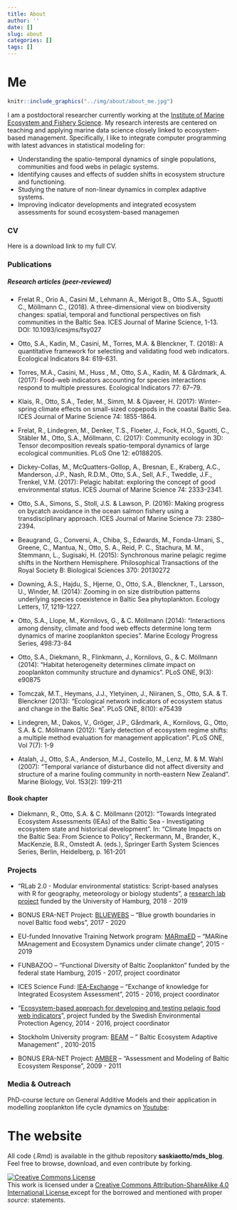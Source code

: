 ```yaml
---
title: About
author: ''
date: []
slug: about
categories: []
tags: []
---
```


# Me

```r
knitr::include_graphics("../img/about/about_me.jpg")
```

I am a postdoctoral researcher currently working at the [Institute of Marine Ecosystem and Fishery Science](https://www.biologie.uni-hamburg.de/en/einrichtungen/imf.html). My research interests are centered on teaching and applying marine data science closely linked to ecosystem-based management. Specifically, I like to integrate computer programming with latest advances in statistical modeling for:

- Understanding the spatio-temporal dynamics of single populations, communities and food webs in pelagic systems.
- Identifying causes and effects of sudden shifts in ecosystem structure and functioning.
- Studying the nature of non-linear dynamics in complex adaptive systems.
- Improving indicator developments and integrated ecosystem assessments for sound ecosystem-based managemen

### CV
Here is a download link to my full CV.

### Publications

##### Research articles (peer-reviewed)

- Frelat R., Orio A., Casini M., Lehmann A., Mérigot B., Otto S.A., Sguotti C., Möllmann C., (2018). A three-dimensional view on biodiversity changes: spatial, temporal and functional perspectives on fish communities in the Baltic Sea. ICES Journal of Marine Science, 1-13. DOI: 10.1093/icesjms/fsy027

- Otto, S.A., Kadin, M., Casini, M., Torres, M.A. & Blenckner, T. (2018): A quantitative framework for selecting and validating food web indicators. Ecological Indicators 84: 619-631.

- Torres, M.A., Casini, M., Huss , M., Otto, S.A., Kadin, M. & Gårdmark, A. (2017): Food-web indicators accounting for species interactions respond to multiple pressures. Ecological Indicators 77: 67–79.

- Klais, R., Otto, S.A., Teder, M., Simm, M. & Ojaveer, H. (2017): Winter–spring climate effects on small-sized copepods in the coastal Baltic Sea. ICES Journal of Marine Science 74: 1855-1864.

- Frelat, R., Lindegren, M., Denker, T.S., Floeter, J., Fock, H.O., Sguotti, C., Stäbler M., Otto, S.A., Möllmann, C. (2017): Community ecology in 3D: Tensor decomposition reveals spatio-temporal dynamics of large ecological communities. PLoS One 12: e0188205.

- Dickey-Collas, M., McQuatters-Gollop, A., Bresnan, E., Kraberg, A.C., Manderson, J.P., Nash, R.D.M., Otto, S.A., Sell, A.F., Tweddle, J.F., Trenkel, V.M. (2017): Pelagic habitat: exploring the concept of good environmental status. ICES Journal of Marine Science 74: 2333–2341.

- Otto, S.A., Simons, S., Stoll, J.S. & Lawson, P. (2016): Making progress on bycatch avoidance in the ocean salmon fishery using a transdisciplinary approach. ICES Journal of Marine Science 73: 2380–2394.

- Beaugrand, G., Conversi, A., Chiba, S., Edwards, M., Fonda-Umani, S., Greene, C., Mantua, N., Otto, S. A., Reid, P. C., Stachura, M. M., Stemmann, L., Sugisaki, H. (2015): Synchronous marine pelagic regime shifts in the Northern Hemisphere. Philosophical Transactions of the Royal Society B: Biological Sciences 370: 20130272

- Downing, A.S., Hajdu, S., Hjerne, O., Otto, S.A., Blenckner, T., Larsson, U., Winder, M. (2014): Zooming in on size distribution patterns underlying species coexistence in Baltic Sea phytoplankton. Ecology Letters, 17, 1219-1227.

- Otto, S.A., Llope, M., Kornilovs, G., & C. Möllmann (2014): "Interactions among density, climate and food web effects determine long term dynamics of marine zooplankton species". Marine Ecology Progress Series, 498:73-84

- Otto, S.A., Diekmann, R., Flinkmann, J., Kornilovs, G., & C. Möllmann (2014): "Habitat heterogeneity determines climate impact on zooplankton community structure and dynamics". PLoS ONE, 9(3): e90875

- Tomczak, M.T., Heymans, J.J., Yletyinen, J., Niiranen, S., Otto, S.A. & T. Blenckner (2013): "Ecological network indicators of ecosystem status and change in the Baltic Sea". PLoS ONE, 8(10): e75439

- Lindegren, M., Dakos, V., Gröger, J.P., Gårdmark, A., Kornilovs, G., Otto, S.A. & C. Möllmann (2012): "Early detection of ecosystem regime shifts: a multiple method evaluation for management application". PLoS ONE, Vol 7(7): 1-9

- Atalah, J., Otto, S.A., Anderson, M.J., Costello, M., Lenz, M. & M. Wahl (2007): "Temporal variance of disturbance did not affect diversity and structure of a marine fouling community in north-eastern New Zealand". Marine Biology, Vol. 153(2): 199-211

 
#### Book chapter

- Diekmann, R., Otto, S.A. & C. Möllmann (2012): "Towards Integrated Ecosystem Assessments (IEAs) of the Baltic Sea - Investigating ecosystem state and historical development". In: "Climate Impacts on the Baltic Sea: From Science to Policy", Reckermann, M., Brander, K., MacKenzie, B.R., Omstedt A. (eds.), Springer Earth System Sciences Series, Berlin, Heidelberg, p. 161-201


### Projects

- "RLab 2.0 - Modular environmental statistics: Script-based analyses with R for geography, meteorology or biology students", a [research lab project](https://www.universitaetskolleg.uni-hamburg.de/universitaetskolleg-2-0/lehrlabor/01-2018-min-rlab2.html) funded by the University of Hamburg, 2018 - 2019

- BONUS ERA-NET Project: [BLUEWEBS](http://www.syke.fi/bonusbluewebs) – "Blue growth boundaries in novel Baltic food webs", 2017 - 2020

- EU-funded Innovative Training Network program: [MARmaED](https://cordis.europa.eu/project/rcn/198315_en.html) – "MARine MAnagement and Ecosystem Dynamics under climate change", 2015 - 2019

- FUNBAZOO – "Functional Diversity of Baltic Zooplankton" funded by the federal state Hamburg, 2015 - 2017, project coordinator

- ICES Science Fund: [IEA-Exchange](http://www.ices.dk/community/icessciencefund/Pages/Exchange-of-knowledge-for-Integrated-Ecosystem-Assessment.aspx) – "Exchange of knowledge for Integrated Ecosystem Assessment", 2015 - 2016, project coordinator

- "[Ecosystem-based approach for developing and testing pelagic food web indicators](https://www.havochvatten.se/artikel?artikel=271272)", project funded by the Swedish Environmental Protection Agency, 2014 - 2016, project coordinator

- Stockholm University program: [BEAM](http://www.su.se/ostersjocentrum/english/beam) – " Baltic Ecosystem Adaptive Management" , 2010-2015

- BONUS ERA-NET Project: [AMBER](http://www.io-warnemuende.de/amber.html) – "Assessment and Modeling of Baltic Ecosystem Response", 2009 - 2011
 

### Media & Outreach

PhD-course lecture on General Additive Models and their application in modelling zooplankton life cycle dynamics on [Youtube](https://www.youtube.com/watch?v=nXDYapfalt4):

# The website

All code (.Rmd) is available in the github repository **saskiaotto/mds_blog**. Feel free to browse, download, and even contribute by forking.

<a rel="license" href="http://creativecommons.org/licenses/by-sa/4.0/"><img alt="Creative Commons License" style="border-width:0" src="https://i.creativecommons.org/l/by-sa/4.0/80x15.png"></a><br>
This work is licensed under a <a rel="license" href="http://creativecommons.org/licenses/by-sa/4.0/">Creative Commons Attribution-ShareAlike 4.0 International License </a> except for the borrowed and mentioned with proper *source:* statements.
<br>
